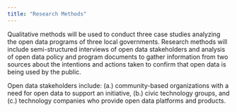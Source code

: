 ---
title: "Research Methods"
---

Qualitative methods will be used to conduct three case studies analyzing the open data programs of three local governments. Research methods will include semi-structured interviews of open data stakeholders and analysis of open data policy and program documents to gather information from two sources about the intentions and actions taken to confirm that open data is being used by the public. 

Open data stakeholders include: (a.) community-based organizations with a need for open data to support an initiative, (b.) civic technology groups, and (c.) technology companies who provide open data platforms and products.
